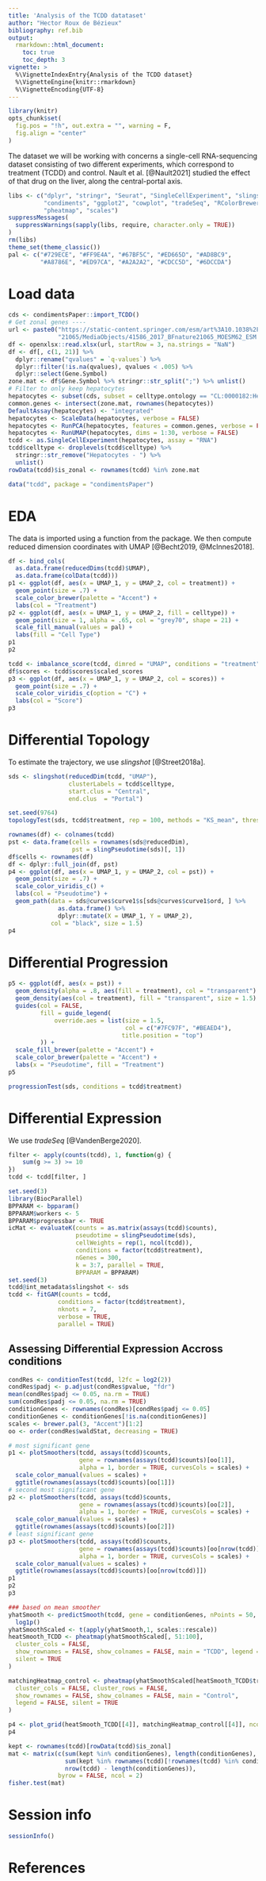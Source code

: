 ```yaml
---
title: 'Analysis of the TCDD datataset'
author: "Hector Roux de Bézieux"
bibliography: ref.bib
output: 
  rmarkdown::html_document:
    toc: true
    toc_depth: 3
vignette: >
  %\VignetteIndexEntry{Analysis of the TCDD dataset}
  %\VignetteEngine{knitr::rmarkdown}
  %\VignetteEncoding{UTF-8}
---
```


```r
library(knitr)
opts_chunk$set(
  fig.pos = "!h", out.extra = "", warning = F, 
  fig.align = "center"
)
```


The dataset we will be working with concerns a single-cell RNA-sequencing dataset consisting of two different experiments, which correspond to treatment (TCDD) and control. Nault et al. [@Nault2021] studied the effect of that drug on the liver, along the central-portal axis.

```r
libs <- c("dplyr", "stringr", "Seurat", "SingleCellExperiment", "slingshot",
          "condiments", "ggplot2", "cowplot", "tradeSeq", "RColorBrewer",
          "pheatmap", "scales")
suppressMessages(
  suppressWarnings(sapply(libs, require, character.only = TRUE))
)
rm(libs)
theme_set(theme_classic())
pal <- c("#729ECE", "#FF9E4A", "#67BF5C", "#ED665D", "#AD8BC9",
         "#A8786E", "#ED97CA", "#A2A2A2", "#CDCC5D", "#6DCCDA")
```

# Load data 

```r
cds <- condimentsPaper::import_TCDD()
# Get zonal genes ----
url <- paste0("https://static-content.springer.com/esm/art%3A10.1038%2Fnature",
              "21065/MediaObjects/41586_2017_BFnature21065_MOESM62_ESM.xlsx")
df <- openxlsx::read.xlsx(url, startRow = 3, na.strings = "NaN")
df <- df[, c(1, 21)] %>%
  dplyr::rename("qvalues" = `q-values`) %>%
  dplyr::filter(!is.na(qvalues), qvalues < .005) %>%
  dplyr::select(Gene.Symbol)
zone.mat <- df$Gene.Symbol %>% stringr::str_split(";") %>% unlist()
# Filter to only keep hepatocytes
hepatocytes <- subset(cds, subset = celltype.ontology == "CL:0000182:Hepatocyte")
common.genes <- intersect(zone.mat, rownames(hepatocytes))
DefaultAssay(hepatocytes) <- "integrated"
hepatocytes <- ScaleData(hepatocytes, verbose = FALSE)
hepatocytes <- RunPCA(hepatocytes, features = common.genes, verbose = FALSE)
hepatocytes <- RunUMAP(hepatocytes, dims = 1:30, verbose = FALSE)
tcdd <- as.SingleCellExperiment(hepatocytes, assay = "RNA")
tcdd$celltype <- droplevels(tcdd$celltype) %>%
  stringr::str_remove("Hepatocytes - ") %>%
  unlist()
rowData(tcdd)$is_zonal <- rownames(tcdd) %in% zone.mat
```

```r
data("tcdd", package = "condimentsPaper")
```

# EDA

The data is imported using a function from the package. We then compute reduced dimension coordinates with UMAP [@Becht2019, @McInnes2018].

```r
df <- bind_cols(
  as.data.frame(reducedDims(tcdd)$UMAP),
  as.data.frame(colData(tcdd)))
p1 <- ggplot(df, aes(x = UMAP_1, y = UMAP_2, col = treatment)) +
  geom_point(size = .7) +
  scale_color_brewer(palette = "Accent") +
  labs(col = "Treatment")
p2 <- ggplot(df, aes(x = UMAP_1, y = UMAP_2, fill = celltype)) +
  geom_point(size = 1, alpha = .65, col = "grey70", shape = 21) +
  scale_fill_manual(values = pal) +
  labs(fill = "Cell Type")
p1
p2
```

```r
tcdd <- imbalance_score(tcdd, dimred = "UMAP", conditions = "treatment", smooth = 5)
df$scores <- tcdd$scores$scaled_scores
p3 <- ggplot(df, aes(x = UMAP_1, y = UMAP_2, col = scores)) +
  geom_point(size = .7) +
  scale_color_viridis_c(option = "C") +
  labs(col = "Score")
p3
```

# Differential Topology

To estimate the trajectory, we use _slingshot_ [@Street2018a].

```r
sds <- slingshot(reducedDim(tcdd, "UMAP"),
                 clusterLabels = tcdd$celltype,
                 start.clus = "Central",
                 end.clus  = "Portal")
```

```r
set.seed(9764)
topologyTest(sds, tcdd$treatment, rep = 100, methods = "KS_mean", threshs = .01)
```

```r
rownames(df) <- colnames(tcdd)
pst <- data.frame(cells = rownames(sds@reducedDim),
                  pst = slingPseudotime(sds)[, 1])
df$cells <- rownames(df)
df <- dplyr::full_join(df, pst)
p4 <- ggplot(df, aes(x = UMAP_1, y = UMAP_2, col = pst)) +
  geom_point(size = .7) +
  scale_color_viridis_c() +
  labs(col = "Pseudotime") +
  geom_path(data = sds@curves$curve1$s[sds@curves$curve1$ord, ] %>%
              as.data.frame() %>%
              dplyr::mutate(X = UMAP_1, Y = UMAP_2),
            col = "black", size = 1.5)
p4
```

# Differential Progression

```r
p5 <- ggplot(df, aes(x = pst)) +
  geom_density(alpha = .8, aes(fill = treatment), col = "transparent") +
  geom_density(aes(col = treatment), fill = "transparent", size = 1.5) +
  guides(col = FALSE, 
         fill = guide_legend(
             override.aes = list(size = 1.5,
                                 col = c("#7FC97F", "#BEAED4"),
                                title.position = "top")
         )) +
  scale_fill_brewer(palette = "Accent") +
  scale_color_brewer(palette = "Accent") +
  labs(x = "Pseudotime", fill = "Treatment")
p5
```

```r
progressionTest(sds, conditions = tcdd$treatment)
```

# Differential Expression

We use _tradeSeq_ [@VandenBerge2020].

```r
filter <- apply(counts(tcdd), 1, function(g) {
    sum(g >= 3) >= 10
})
tcdd <- tcdd[filter, ]
```

```r
set.seed(3)
library(BiocParallel)
BPPARAM <- bpparam()
BPPARAM$workers <- 5
BPPARAM$progressbar <- TRUE
icMat <- evaluateK(counts = as.matrix(assays(tcdd)$counts),
                   pseudotime = slingPseudotime(sds),
                   cellWeights = rep(1, ncol(tcdd)),
                   conditions = factor(tcdd$treatment),
                   nGenes = 300,
                   k = 3:7, parallel = TRUE,
                   BPPARAM = BPPARAM)
set.seed(3)
tcdd@int_metadata$slingshot <- sds
tcdd <- fitGAM(counts = tcdd,
              conditions = factor(tcdd$treatment),
              nknots = 7,
              verbose = TRUE, 
              parallel = TRUE)
```

## Assessing Differential Expression Accross conditions

```r
condRes <- conditionTest(tcdd, l2fc = log2(2))
condRes$padj <- p.adjust(condRes$pvalue, "fdr")
mean(condRes$padj <= 0.05, na.rm = TRUE)
sum(condRes$padj <= 0.05, na.rm = TRUE)
conditionGenes <- rownames(condRes)[condRes$padj <= 0.05]
conditionGenes <- conditionGenes[!is.na(conditionGenes)]
scales <- brewer.pal(3, "Accent")[1:2]
oo <- order(condRes$waldStat, decreasing = TRUE)

# most significant gene
p1 <- plotSmoothers(tcdd, assays(tcdd)$counts,
                    gene = rownames(assays(tcdd)$counts)[oo[1]],
                    alpha = 1, border = TRUE, curvesCols = scales) +
  scale_color_manual(values = scales) +
  ggtitle(rownames(assays(tcdd)$counts)[oo[1]])
# second most significant gene
p2 <- plotSmoothers(tcdd, assays(tcdd)$counts,
                    gene = rownames(assays(tcdd)$counts)[oo[2]],
                    alpha = 1, border = TRUE, curvesCols = scales) +
  scale_color_manual(values = scales) +
  ggtitle(rownames(assays(tcdd)$counts)[oo[2]])
# least significant gene
p3 <- plotSmoothers(tcdd, assays(tcdd)$counts,
                    gene = rownames(assays(tcdd)$counts)[oo[nrow(tcdd)]],
                    alpha = 1, border = TRUE, curvesCols = scales) +
  scale_color_manual(values = scales) +
  ggtitle(rownames(assays(tcdd)$counts)[oo[nrow(tcdd)]])
p1
p2
p3
```

```r
### based on mean smoother
yhatSmooth <- predictSmooth(tcdd, gene = conditionGenes, nPoints = 50, tidy = FALSE) %>%
  log1p()
yhatSmoothScaled <- t(apply(yhatSmooth,1, scales::rescale))
heatSmooth_TCDD <- pheatmap(yhatSmoothScaled[, 51:100],
  cluster_cols = FALSE,
  show_rownames = FALSE, show_colnames = FALSE, main = "TCDD", legend = FALSE,
  silent = TRUE
)

matchingHeatmap_control <- pheatmap(yhatSmoothScaled[heatSmooth_TCDD$tree_row$order, 1:50],
  cluster_cols = FALSE, cluster_rows = FALSE,
  show_rownames = FALSE, show_colnames = FALSE, main = "Control",
  legend = FALSE, silent = TRUE 
)

p4 <- plot_grid(heatSmooth_TCDD[[4]], matchingHeatmap_control[[4]], ncol = 2)
p4
```

```r
kept <- rownames(tcdd)[rowData(tcdd)$is_zonal]
mat <- matrix(c(sum(kept %in% conditionGenes), length(conditionGenes),
                sum(kept %in% rownames(tcdd)[!rownames(tcdd) %in% conditionGenes]),
                nrow(tcdd) - length(conditionGenes)),
              byrow = FALSE, ncol = 2)
fisher.test(mat)
```

# Session info 

```r
sessionInfo()
```

# References
